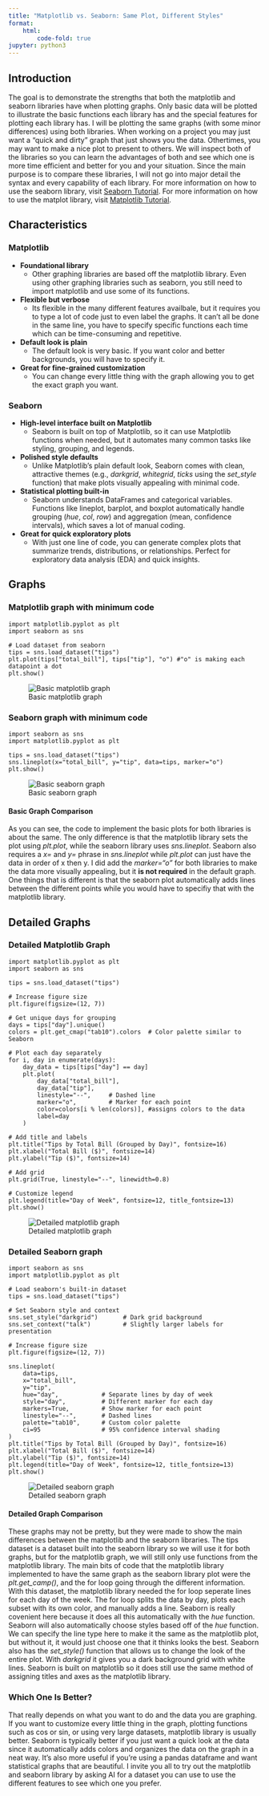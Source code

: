 ```yaml
---
title: "Matplotlib vs. Seaborn: Same Plot, Different Styles"
format:
    html:
        code-fold: true
jupyter: python3
---
```


## Introduction
The goal is to demonstrate the strengths that both the matplotlib and seaborn libraries have
when plotting graphs. Only basic data will be plotted to illustrate the basic functions each
library has and the special features for plotting each library has. I will be plotting the same graphs (with some minor differences) using both libraries. When working on a project you may just want a "quick and dirty" graph that just shows you the data. Othertimes, you may want to make a nice plot to present to others. We will inspect both of the libraries so you can learn the advantages of both and see which one is more time efficient and better for you and your situation. Since the main purpose is to compare these libraries, I will not go into major detail the syntax and every capability of each library. 
For more information on how to use the seaborn library, visit [Seaborn Tutorial](https://seaborn.pydata.org/tutorial/function_overview.html?utm_source=chatgpt.com). 
For more information on how to use the matplot library, visit [Matplotlib Tutorial](https://matplotlib.org/stable/tutorials/index).

## Characteristics
### Matplotlib
- **Foundational library**
    - Other graphing libraries are based off the matplotlib library. Even using other graphing libraries such as seaborn, you still need to import matplotlib and use some of its functions.
- **Flexible but verbose**
    - Its flexible in the many different features availbale, but it requires you to type a lot of code just to even label the graphs. It can't all be done in the same line, you have to specify specific functions each time which can be time-consuming and repetitive.
- **Default look is plain**
    - The default look is very basic. If you want color and better backgrounds, you will have to specify it.
- **Great for fine-grained customization**
    - You can change every little thing with the graph allowing you to get the exact graph you want.

### Seaborn
- **High-level interface built on Matplotlib**
    - Seaborn is built on top of Matplotlib, so it can use Matplotlib functions when needed, but it automates many common tasks like styling, grouping, and legends.
- **Polished style defaults**
    - Unlike Matplotlib’s plain default look, Seaborn comes with clean, attractive themes (e.g., *darkgrid*, *whitegrid*, *ticks* using the *set_style* function) that make plots visually appealing with minimal code.
- **Statistical plotting built-in**
    - Seaborn understands DataFrames and categorical variables. Functions like lineplot, barplot, and boxplot automatically handle grouping (*hue*, *col*, *row*) and aggregation (mean, confidence intervals), which saves a lot of manual coding.
- **Great for quick exploratory plots**
    - With just one line of code, you can generate complex plots that summarize trends, distributions, or relationships. Perfect for exploratory data analysis (EDA) and quick insights.

## Graphs
### Matplotlib graph with minimum code
```python3
import matplotlib.pyplot as plt
import seaborn as sns

# Load dataset from seaborn
tips = sns.load_dataset("tips")
plt.plot(tips["total_bill"], tips["tip"], "o") #"o" is making each datapoint a dot
plt.show()
```
![Basic matplotlib graph](images/basic_mat.png)

### Seaborn graph with minimum code
```python3
import seaborn as sns
import matplotlib.pyplot as plt

tips = sns.load_dataset("tips")
sns.lineplot(x="total_bill", y="tip", data=tips, marker="o")
plt.show()
```
![Basic seaborn graph](images/basic_sea.png)

#### Basic Graph Comparison
As you can see, the code to implement the basic plots for both libraries is about the same.
The only difference is that the matplotlib library sets the plot using *plt.plot*, while the 
seaborn library uses *sns.lineplot*. Seaborn also requires a *x=* and *y=* phrase in *sns.lineplot* while *plt.plot* can just have the data in order of x then y. I did add the *marker="o"* for both libraries to make the data more visually appealing, but it **is not required** in the default graph. One things that is different is that the seaborn plot automatically adds lines between the different points while you would have to specifiy that with the matplotlib library.

## Detailed Graphs
### Detailed Matplotlib Graph
```python3
import matplotlib.pyplot as plt
import seaborn as sns

tips = sns.load_dataset("tips")

# Increase figure size
plt.figure(figsize=(12, 7))

# Get unique days for grouping
days = tips["day"].unique()
colors = plt.get_cmap("tab10").colors  # Color palette similar to Seaborn

# Plot each day separately
for i, day in enumerate(days):
    day_data = tips[tips["day"] == day]
    plt.plot(
        day_data["total_bill"], 
        day_data["tip"], 
        linestyle="--",     # Dashed line
        marker="o",         # Marker for each point
        color=colors[i % len(colors)], #assigns colors to the data
        label=day
    )

# Add title and labels
plt.title("Tips by Total Bill (Grouped by Day)", fontsize=16)
plt.xlabel("Total Bill ($)", fontsize=14)
plt.ylabel("Tip ($)", fontsize=14)

# Add grid
plt.grid(True, linestyle="--", linewidth=0.8)

# Customize legend
plt.legend(title="Day of Week", fontsize=12, title_fontsize=13)
plt.show()
```
![Detailed matplotlib graph](images/complex_mat.png)

### Detailed Seaborn graph 
```python3
import seaborn as sns
import matplotlib.pyplot as plt

# Load seaborn's built-in dataset
tips = sns.load_dataset("tips")

# Set Seaborn style and context
sns.set_style("darkgrid")       # Dark grid background
sns.set_context("talk")         # Slightly larger labels for presentation

# Increase figure size
plt.figure(figsize=(12, 7))

sns.lineplot(
    data=tips,
    x="total_bill",
    y="tip",
    hue="day",            # Separate lines by day of week
    style="day",          # Different marker for each day
    markers=True,         # Show marker for each point
    linestyle="--",       # Dashed lines
    palette="tab10",      # Custom color palette
    ci=95                 # 95% confidence interval shading
)
plt.title("Tips by Total Bill (Grouped by Day)", fontsize=16)
plt.xlabel("Total Bill ($)", fontsize=14)
plt.ylabel("Tip ($)", fontsize=14)
plt.legend(title="Day of Week", fontsize=12, title_fontsize=13)
plt.show()
```
![Detailed seaborn graph](images/complex_sea.png)

#### Detailed Graph Comparison
These graphs may not be pretty, but they were made to show the main differences between
the matplotlib and the seaborn libraries. The tips dataset is a dataset built into the seaborn library so we will use it for both graphs, but for the matplotlib graph, we will still only use functions from the matplotlib library. The main bits of code that the matplotlib library implemented to have the same graph as the seaborn library plot were the *plt.get_camp()*, and the for loop going through the different information. With this dataset, the matplotlib library needed the for loop seperate lines for each day of the week. The for loop splits the data by day, plots each subset with its own color, and manually adds a line. Seaborn is really covenient here because it does all this automatically with the *hue* function. Seaborn will also automatically choose styles based off of the *hue* function. We can specify the line type here to make it the same as the matplotlib plot, but without it, it would just choose one that it thinks looks the best. Seaborn also has the *set_style()* function that allows us to change the look of the entire plot. With *darkgrid* it gives you a dark background grid with white lines. Seaborn is built on matplotlib so it does still use the same method of assigning titles and axes as the matplotlib library.

### Which One Is Better?
That really depends on what you want to do and the data you are graphing. If you want to customize every little thing in the graph, plotting functions such as cos or sin, or using very large datasets, matplotlib library is usually better. Seaborn is typically better if you just want a quick look at the data since it automatically adds colors and organizes the data on the graph in a neat way. It's also more useful if you're using a pandas dataframe and want statistical graphs that are beautiful. I invite you all to try out the matplotlib and seaborn library by asking AI for a dataset you can use to use the different features to see which one you prefer.
